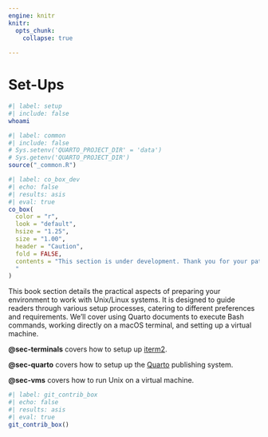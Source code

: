 ```yaml
---
engine: knitr
knitr:
  opts_chunk: 
    collapse: true
    
---
```


# Set-Ups {#sec-setups .unnumbered}

```bash
#| label: setup
#| include: false
whoami
```


```r
#| label: common
#| include: false
# Sys.setenv('QUARTO_PROJECT_DIR' = 'data')
# Sys.getenv('QUARTO_PROJECT_DIR')
source("_common.R")
```


```r
#| label: co_box_dev
#| echo: false
#| results: asis
#| eval: true
co_box(
  color = "r",
  look = "default", 
  hsize = "1.25", 
  size = "1.00", 
  header = "Caution", 
  fold = FALSE,
  contents = "This section is under development. Thank you for your patience.
  "
)
```

This book section details the practical aspects of preparing your environment to work with Unix/Linux systems. It is designed to guide readers through various setup processes, catering to different preferences and requirements. We’ll cover using Quarto documents to execute Bash commands, working directly on a macOS terminal, and setting up a virtual machine.

<strong>@sec-terminals</strong> covers how to setup up [iterm2](https://iterm2.com/).

<strong>@sec-quarto</strong> covers how to setup up the [Quarto](https://iterm2.com/) publishing system.

<strong>@sec-vms</strong> covers how to run Unix on a virtual machine.

```r
#| label: git_contrib_box
#| echo: false
#| results: asis
#| eval: true
git_contrib_box()
```